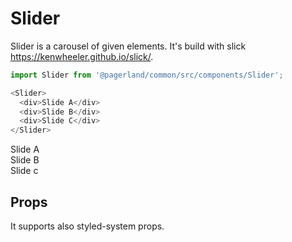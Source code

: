 

<Meta title="Themes|MobileApp/Components/Slider" component={Slider} />

# Slider

Slider is a carousel of given elements. It's build with slick https://kenwheeler.github.io/slick/.

```js
import Slider from '@pagerland/common/src/components/Slider';

<Slider>
  <div>Slide A</div>
  <div>Slide B</div>
  <div>Slide C</div>
</Slider>
```

<Preview>
  <Story name="Default">
    <Theme>
      <Slider options={{
         dots: true,
         speed: 500,
         slidesToShow: 1,
         centerMode: true,
         variableWidth: true,
         arrows: false,
         slidesToScroll: 1,
      }}>
        <div>
          <Box width="300px" height="150px" flexBox alignItems="center" justifyContent="center" color="gray.7" bg="primary">Slide A</Box>
        </div>
        <div>
          <Box width="300px" height="150px" flexBox alignItems="center" justifyContent="center" color="gray.7" bg="secondary">Slide B</Box>
        </div>
        <div>
          <Box width="300px" height="150px" flexBox alignItems="center" justifyContent="center" color="gray.7" bg="tertiary">Slide c</Box>
        </div>
      </Slider>
    </Theme>
  </Story>
</Preview>

## Props

It supports also styled-system props.

<Props of={Slider} />

